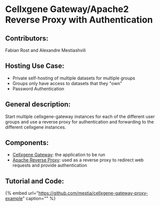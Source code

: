 # Cellxgene Gateway/Apache2 Reverse Proxy with Authentication

## Contributors:

Fabian Rost and Alexandre Mestiashvili

## Hosting Use Case:

- Private self-hosting of multiple datasets for multiple groups
- Groups only have access to datasets that they "own"
- Password Authentication

## General description:

Start multiple cellxgene-gateway instances for each of the different user groups and use a reverse proxy for authentication and forwarding to the different cellxgene instances.

## Components:

- [Cellxgene Gateway](https://github.com/Novartis/cellxgene-gateway): the application to be run
- [Apache Reverse Proxy](https://httpd.apache.org/docs/2.4/howto/reverse_proxy.html): used as a reverse proxy to redirect web requests and provide authentication

## Tutorial and Code:

{% embed url="https://github.com/mestia/cellxgene-gateway-proxy-example" caption="" %}
